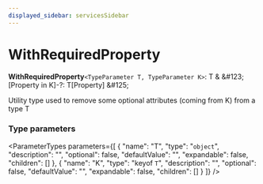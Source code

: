 ```yaml
---
displayed_sidebar: servicesSidebar
---
```



# WithRequiredProperty

 **WithRequiredProperty**`<TypeParameter T, TypeParameter K>`: T & \&#123; [Property in K]-?: T[Property] \&#125;

Utility type used to remove some optional attributes (coming from K) from a type T

### Type parameters

<ParameterTypes parameters={[
  {
    "name": "T",
    "type": "`object`",
    "description": "",
    "optional": false,
    "defaultValue": "",
    "expandable": false,
    "children": []
  },
  {
    "name": "K",
    "type": "keyof `T`",
    "description": "",
    "optional": false,
    "defaultValue": "",
    "expandable": false,
    "children": []
  }
]} />
